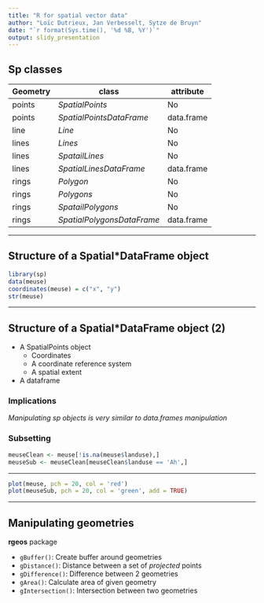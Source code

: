 ```yaml
---
title: "R for spatial vector data"
author: "Loïc Dutrieux, Jan Verbesselt, Sytze de Bruyn"
date: "`r format(Sys.time(), '%d %B, %Y')`"
output: slidy_presentation
---
```


## Sp classes

| Geometry      | class                     | attribute     |
|-------------  |-----------------          |-------------  |
| points        | *SpatialPoints*           | No            |
| points        | *SpatialPointsDataFrame*  | data.frame   |
| line          | *Line*                    | No           |
| lines         | *Lines*                   | No           |
| lines         | *SpatailLines*            | No           |
| lines         | *SpatialLinesDataFrame*   | data.frame      |
| rings         | *Polygon*                    | No           |
| rings         | *Polygons*                   | No           |
| rings         | *SpatailPolygons*            | No           |
| rings         | *SpatialPolygonsDataFrame*   | data.frame   |


---

## Structure of a Spatial*DataFrame object

```r
library(sp)
data(meuse)
coordinates(meuse) = c("x", "y")
str(meuse)
```

---

## Structure of a Spatial*DataFrame object (2)

* A SpatialPoints object
    * Coordinates
    * A coordinate reference system
    * A spatial extent
* A dataframe

### Implications

*Manipulating sp objects is very similar to data.frames manipulation*

### Subsetting

```r
meuseClean <- meuse[!is.na(meuse$landuse),]
meuseSub <- meuseClean[meuseClean$landuse == 'Ah',]
```

---

```r
plot(meuse, pch = 20, col = 'red')
plot(meuseSub, pch = 20, col = 'green', add = TRUE)
```

---

## Manipulating geometries

**rgeos** package

* `gBuffer()`: Create buffer around geometries
* `gDistance()`: Distance between a set of *projected* points
* `gDifference()`: Difference between 2 geometries
* `gArea()`: Calculate area of given geometry
* `gIntersection()`: Intersection between two geometries








